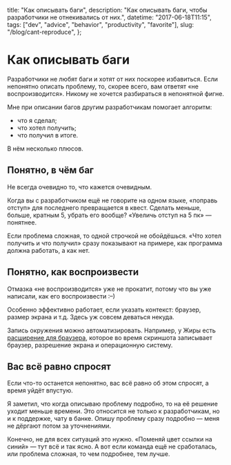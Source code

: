   title: "Как описывать баги",
  description: "Как описывать баги, чтобы разработчики не отнекивались от них.",
  datetime: "2017-06-18T11:15",
  tags: ["dev", "advice", "behavior", "productivity", "favorite"],
  slug: "/blog/cant-reproduce",
};

# Как описывать баги

Разработчики не любят баги и хотят от них поскорее избавиться. Если непонятно описать проблему, то, скорее всего, вам ответят «не воспроизводится». Никому не хочется разбираться в непонятной фигне.

Мне при описании багов другим разработчикам помогает алгоритм:

- что я сделал;
- что хотел получить;
- что получил в итоге.

В нём несколько плюсов.

## Понятно, в чём баг

Не всегда очевидно то, что кажется очевидным.

Когда вы с разработчиком ещё не говорите на одном языке, «поправь отступ» для последнего превращается в квест. Сделать меньше, больше, кратным 5, убрать его вообще? «Увеличь отступ на 5 пк» — понятнее.

Если проблема сложная, то одной строчкой не обойдёшься. «Что хотел получить и что получил» сразу показывают на примере, как программа должна работать, а как нет.

## Понятно, как воспроизвести

Отмазка «не воспроизводится» уже не прокатит, потому что вы уже написали, как его воспроизвести <nobr>:–)</nobr>

Особенно эффективно работает, если указать контекст: браузер, размер экрана <nobr>и т.д.</nobr> Здесь уж совсем деваться некуда.

Запись окружения можно автоматизировать. Например, у Жиры есть [расширение для браузера](https://confluence.atlassian.com/display/CAPTURE/Getting+Capture+for+JIRA+in+your+browser), которое во время скриншота записывает браузер, разрешение экрана и операционную систему.

## Вас всё равно спросят

Если что-то останется непонятно, вас всё равно об этом спросят, а время уйдёт впустую.

Я заметил, что когда описываю проблему подробно, то на её решение уходит меньше времени. Это относится не только к разработчикам, но и к поддержке, чату в банке. Опишу проблему сразу подробно — меня не дёргают потом за уточнениями.

Конечно, не для всех ситуаций это нужно. «Поменяй цвет ссылки на синий» — тут всё и так ясно. А вот если команда ещё не сработалась, или проблема сложная, то чем подробнее, тем лучше.
